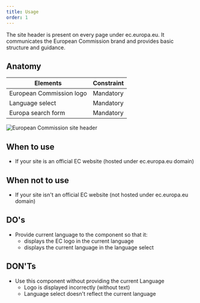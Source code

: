 ```yaml
---
title: Usage
order: 1
---
```



<Paragraph size="lead">
  The site header is present on every page under ec.europa.eu. It communicates
  the European Commission brand and provides basic structure and guidance.
</Paragraph>

## Anatomy

| Elements                 | Constraint |
| ------------------------ | ---------- |
| European Commission logo | Mandatory  |
| Language select          | Mandatory  |
| Europa search form       | Mandatory  |

![European Commission site header](https://inno-ecl.s3.amazonaws.com/media/images/EC/SiteHeader/SiteHeader01.png)

## When to use

- If your site is an official EC website (hosted under ec.europa.eu domain)

## When not to use

- If your site isn't an official EC website (not hosted under ec.europa.eu domain)

## DO's

- Provide current language to the component so that it:
  - displays the EC logo in the current language
  - displays the current language in the language select

## DON'Ts

- Use this component without providing the current Language
  - Logo is displayed incorrectly (without text)
  - Language select doesn't reflect the current language
